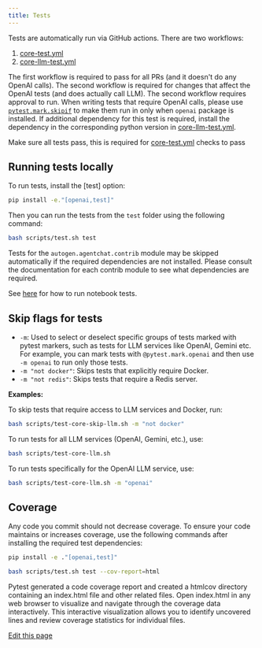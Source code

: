 ```yaml
---
title: Tests
---
```


Tests are automatically run via GitHub actions. There are two workflows:

1. [core-test.yml](https://github.com/ag2ai/ag2/blob/main/.github/workflows/core-test.yml)
1. [core-llm-test.yml](https://github.com/ag2ai/ag2/blob/main/.github/workflows/core-llm-test.yml)

The first workflow is required to pass for all PRs (and it doesn't do any OpenAI calls). The second workflow is required for changes that affect the OpenAI tests (and does actually call LLM). The second workflow requires approval to run. When writing tests that require OpenAI calls, please use [`pytest.mark.skipif`](https://github.com/ag2ai/ag2/blob/b1adac515931bf236ac59224269eeec683a162ba/test/oai/test_client.py#L19) to make them run in only when `openai` package is installed. If additional dependency for this test is required, install the dependency in the corresponding python version in [core-llm-test.yml](https://github.com/ag2ai/ag2/blob/main/.github/workflows/core-llm-test.yml).

Make sure all tests pass, this is required for [core-test.yml](https://github.com/ag2ai/ag2/blob/main/.github/workflows/core-test.yml) checks to pass

## Running tests locally

To run tests, install the [test] option:

```bash
pip install -e."[openai,test]"
```

Then you can run the tests from the `test` folder using the following command:

```bash
bash scripts/test.sh test
```

Tests for the `autogen.agentchat.contrib` module may be skipped automatically if the
required dependencies are not installed. Please consult the documentation for
each contrib module to see what dependencies are required.

See [here](https://github.com/ag2ai/ag2/blob/main/notebook/contributing.md#testing) for how to run notebook tests.

## Skip flags for tests

- `-m`: Used to select or deselect specific groups of tests marked with pytest markers, such as tests for LLM services like OpenAI, Gemini etc. For example, you can mark tests with `@pytest.mark.openai` and then use `-m openai` to run only those tests.
- `-m "not docker"`: Skips tests that explicitly require Docker.
- `-m "not redis"`: Skips tests that require a Redis server.

**Examples:**

To skip tests that require access to LLM services and Docker, run:
```bash
bash scripts/test-core-skip-llm.sh -m "not docker"
```

To run tests for all LLM services (OpenAI, Gemini, etc.), use:
```bash
bash scripts/test-core-llm.sh
```

To run tests specifically for the OpenAI LLM service, use:
```bash
bash scripts/test-core-llm.sh -m "openai"
```

## Coverage

Any code you commit should not decrease coverage. To ensure your code maintains or increases coverage, use the following commands after installing the required test dependencies:

```bash
pip install -e ."[openai,test]"

bash scripts/test.sh test --cov-report=html
```

Pytest generated a code coverage report and created a htmlcov directory containing an index.html file and other related files. Open index.html in any web browser to visualize and navigate through the coverage data interactively. This interactive visualization allows you to identify uncovered lines and review coverage statistics for individual files.

<div className="edit-url-container">
    <a className="edit-url" href="https://github.com/ag2ai/ag2/edit/main/website/docs/contributor-guide/tests.mdx" target='_blank'><Icon icon="pen" iconType="solid" size="13px"/> Edit this page</a>
</div>
